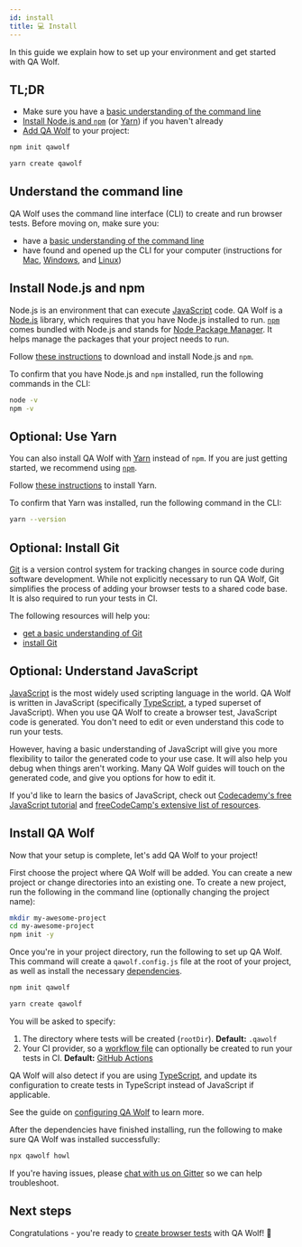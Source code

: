```yaml
---
id: install
title: 💻 Install
---
```



In this guide we explain how to set up your environment and get started with QA Wolf.

## TL;DR

- Make sure you have a [basic understanding of the command line](#understand-the-command-line)
- [Install Node.js and `npm`](#install-nodejs-and-npm) (or [Yarn](#optional-use-yarn)) if you haven't already
- [Add QA Wolf](#install-qa-wolf) to your project:

<PackageManagerTabs>	
<TabItem value='npm'>


```bash
npm init qawolf
```

</TabItem>
<TabItem value='yarn'>

```bash
yarn create qawolf
```

</TabItem>
</PackageManagerTabs>


<YouTubeVideo src="https://www.youtube.com/embed/e8tfR1Ey9DI" />

## Understand the command line

QA Wolf uses the command line interface (CLI) to create and run browser tests. Before moving on, make sure you:

- have a [basic understanding of the command line](https://guide.freecodecamp.org/linux/the-command-prompt)
- have found and opened up the CLI for your computer (instructions for [Mac](https://www.idownloadblog.com/2019/04/19/ways-open-terminal-mac/), [Windows](https://www.lifewire.com/how-to-open-command-prompt-2618089), and [Linux](https://www.howtogeek.com/140679/beginner-geek-how-to-start-using-the-linux-terminal/))

## Install Node.js and npm

Node.js is an environment that can execute [JavaScript](https://www.javascript.com/) code. QA Wolf is a [Node.js](https://nodejs.org/en/) library, which requires that you have Node.js installed to run. [`npm`](https://www.npmjs.com/) comes bundled with Node.js and stands for [Node Package Manager](https://www.npmjs.com/). It helps manage the packages that your project needs to run.

Follow [these instructions](https://docs.npmjs.com/downloading-and-installing-node-js-and-npm) to download and install Node.js and `npm`.

To confirm that you have Node.js and `npm` installed, run the following commands in the CLI:

```bash
node -v
npm -v
```

## Optional: Use Yarn

You can also install QA Wolf with [Yarn](https://yarnpkg.com) instead of `npm`. If you are just getting started, we recommend using [`npm`](#install-nodejs-and-npm).

Follow [these instructions](https://yarnpkg.com/getting-started/install) to install Yarn.

To confirm that Yarn was installed, run the following command in the CLI:

```bash
yarn --version
```

## Optional: Install Git

[Git](https://git-scm.com/) is a version control system for tracking changes in source code during software development. While not explicitly necessary to run QA Wolf, Git simplifies the process of adding your browser tests to a shared code base. It is also required to run your tests in CI.

The following resources will help you:

- [get a basic understanding of Git](https://guide.freecodecamp.org/git)
- [install Git](https://git-scm.com/book/en/v2/Getting-Started-Installing-Git)

## Optional: Understand JavaScript

[JavaScript](https://www.javascript.com/) is the most widely used scripting language in the world. QA Wolf is written in JavaScript (specifically [TypeScript](https://www.typescriptlang.org), a typed superset of JavaScript). When you use QA Wolf to create a browser test, JavaScript code is generated. You don't need to edit or even understand this code to run your tests.

However, having a basic understanding of JavaScript will give you more flexibility to tailor the generated code to your use case. It will also help you debug when things aren't working. Many QA Wolf guides will touch on the generated code, and give you options for how to edit it.

If you'd like to learn the basics of JavaScript, check out [Codecademy's free JavaScript tutorial](https://www.codecademy.com/learn/introduction-to-javascript) and [freeCodeCamp's extensive list of resources](https://guide.freecodecamp.org/javascript/additional-javascript-resources).

## Install QA Wolf

Now that your setup is complete, let's add QA Wolf to your project!

First choose the project where QA Wolf will be added. You can create a new project or change directories into an existing one. To create a new project, run the following in the command line (optionally changing the project name):

```bash
mkdir my-awesome-project
cd my-awesome-project
npm init -y
```

Once you're in your project directory, run the following to set up QA Wolf. This command will create a `qawolf.config.js` file at the root of your project, as well as install the necessary [dependencies](https://docs.npmjs.com/specifying-dependencies-and-devdependencies-in-a-package-json-file).

<PackageManagerTabs>	
<TabItem value='npm'>


```bash
npm init qawolf
```

</TabItem>
<TabItem value='yarn'>

```bash
yarn create qawolf
```

</TabItem>
</PackageManagerTabs>

You will be asked to specify:

1.  The directory where tests will be created (`rootDir`). **Default:** `.qawolf`
2.  Your CI provider, so a [workflow file](run_tests_in_ci#create-workflow-file) can optionally be created to run your tests in CI. **Default:** [GitHub Actions](https://github.com/features/actions)

QA Wolf will also detect if you are using [TypeScript](https://www.typescriptlang.org), and update its configuration to create tests in TypeScript instead of JavaScript if applicable.

See the guide on [configuring QA Wolf](configure_qa_wolf) to learn more.

After the dependencies have finished installing, run the following to make sure QA Wolf was installed successfully:

```bash
npx qawolf howl
```

If you're having issues, please [chat with us on Gitter](https://gitter.im/qawolf/community) so we can help troubleshoot.

## Next steps

Congratulations - you're ready to [create browser tests](create_a_test) with QA Wolf! 🎉
